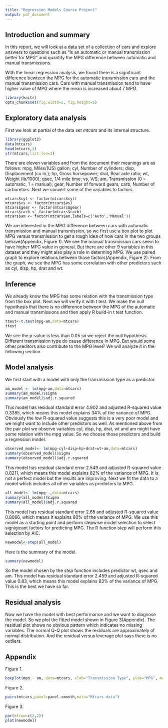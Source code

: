 ```yaml
---
title: "Regression Models Course Project"
output: pdf_document
---
```

## Introduction and summary
In this report, we will look at a data set of a collection of cars and explore answers to questions such as “Is an automatic or manual transmission better for MPG" and quantify the MPG difference between automatic and manual transmissions.

With the linear regression analysis, we found there is a significant difference bewteen the MPG for the automatic transmission cars and the manual transmission cars. Cars with manual transmission tend to have higher value of MPG where the mean is increased about 7 MPG.

```r
library(knitr)
opts_chunk$set(fig.width=5, fig.height=5)
```

## Exploratory data analysis
First we look at partial of the data set *mtcars* and its internal structure.
```r
library(ggplot2)
data(mtcars)
head(mtcars,3)
str(mtcars,list.len=3)
```
There are eleven variables and from the document their meanings are as follows:
mpg,	Miles/(US) gallon;
cyl,	Number of cylinders;
disp,	Displacement (cu.in.);
hp,	Gross horsepower;
drat,	Rear axle ratio;
wt,	Weight (lb/1000);
qsec,	1/4 mile time;
vs,	V/S;
am,	Transmission (0 = automatic, 1 = manual);
gear,	Number of forward gears;
carb,	Number of carburetors. Next we convert some of the variables to factors.
```
mtcars$cyl <- factor(mtcars$cyl)
mtcars$vs <- factor(mtcars$vs)
mtcars$gear <- factor(mtcars$gear)
mtcars$carb <- factor(mtcars$carb)
mtcars$am <- factor(mtcars$am,labels=c('Auto','Manual'))
```
We are interested in the MPG difference between cars with automatic transmission and manual transmission, so we first use a box plot to plot MPG versus transmission to get a rough idea of how cars in the two groups behave(Appendix, Figure 1). 
We see the manual transmission cars seem to have higher MPG value in general. But there are other 9 variables in this dataset and they might also play a role in determing MPG. We use paired graph to explore relations between those factors(Appendix, Figure 2).
From the graph, we see the MPG has some correlation with other predictors such as cyl, disp, hp, drat and wt.

## Inference
We already know the MPG has some relation with the transmission type from the box plot. Next we will verify it with t test. We make the null hypothesis that there is no difference between the MPG of the automatic and manual transmissions and then apply R build-in t test function.
```r
ttest<-t.test(mpg~am,data=mtcars)
ttest
```
We see the p-value is less than 0.05 so we reject the null hypothesis. Different transmission type do cause difference in MPG. But would some other preditors also contribute to the MPG level? We will analyze it in the following section.

## Model analysis
We first start with a model with only the transmission type as a predictor.
```r
am_model <- lm(mpg~am,data=mtcars)
summary(am_model)$sigma
summary(am_model)$adj.r.squared
```
This model has residual standard error 4.902 and adjusted R-squared value 0.3385, which means this model explains 34% of the variance of MPG. Obviously the low R-squared value suggests this is a very poor model and we might want to include other predictors as well. As mentioned above from the pair plot we observe variables cyl, disp, hp, drat, wt and am might have some relation with the mpg value. So we choose those predictors and build a regression model.
```r
observed_model<- lm(mpg~cyl+disp+hp+drat+wt+am,data=mtcars)
summary(observed_model)$sigma
summary(observed_model)$adj.r.squared
```
This model has residual standard error 2.549 and adjusted R-squared value 0.8211, which means this model explains 82% of the variance of MPG. It is not a perfect model but the results are improving. Next we fit the data to a model which includes all other variables as predictors to MPG.
```r
all_model<- lm(mpg~.,data=mtcars)
summary(all_model)$sigma
summary(all_model)$adj.r.squared
```
This model has residual standard error 2.65 and adjusted R-squared value 0.8066, which means it explains 80% of the variance of MPG. We use this model as a starting point and perform stepwise model selection to select signigicant factors for predicting MPG. The R function *step* will perform this selection by AIC.

```r
newmodel<-step(all_model)
```
Here is the summary of the model.
```r
summary(newmodel)
```
So the model chosen by the *step* function includes predictor wt, qsec and am. This model has residual standard error 2.459 and adjusted R-squared value 0.83, which means this model explains 83% of the variance of MPG. This is the best we have so far.

## Residual analysis
Now we have the model with best performance and we want to diagnose the model. So we plot the fitted model shown in Figure 3(Appendix). The residual plot shows no obvious pattern which indicates no missing variables. The normal Q-Q plot shows the residuals are approximately of normal distribution. And the residual versus leverage plot says there is no outliers.


## Appendix

Figure 1.
```r
boxplot(mpg ~ am, data=mtcars, xlab="Transmission Type", ylab="MPG", main="")
```

Figure 2.
```r
pairs(mtcars,panel=panel.smooth,main="Mtcars data")
```

Figure 3.
```r
par(mfrow=c(2,2))
plot(newmodel)
```





